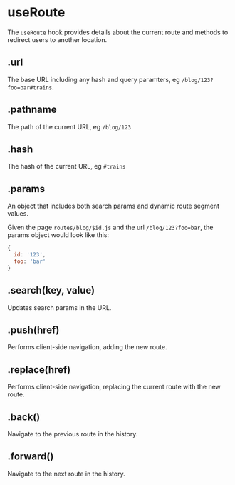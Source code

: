 <Metadata
  title='Reference: useRoute'
  description='API Reference for the useRoute hook in Firebolt.'
/>

# useRoute

The `useRoute` hook provides details about the current route and methods to redirect users to another location.

## .url

The base URL including any hash and query paramters, eg `/blog/123?foo=bar#trains`.

## .pathname

The path of the current URL, eg `/blog/123`

## .hash

The hash of the current URL, eg `#trains`

## .params

An object that includes both search params and dynamic route segment values.

Given the page `routes/blog/$id.js` and the url `/blog/123?foo=bar`, the params object would look like this:

```js
{
  id: '123',
  foo: 'bar'
}
```

## .search(key, value)

Updates search params in the URL.

## .push(href)

Performs client-side navigation, adding the new route.

## .replace(href)

Performs client-side navigation, replacing the current route with the new route.

## .back()

Navigate to the previous route in the history.

## .forward()

Navigate to the next route in the history.
